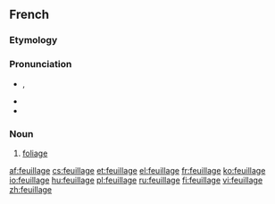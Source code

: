==French==

===Etymology===
{{suffix|feuille|age|lang=fr}}

===Pronunciation===
* {{IPA|/fœ.jaʒ/|lang=fr}}, {{X-SAMPA|/f9.jaZ@/|lang=fr}}
* {{audio|Fr-feuillage.ogg|Audio (France, Paris)}}
* {{homophones|feuillages|lang=fr}}

===Noun===
{{fr-noun|m}}

# [[foliage]]

[[af:feuillage]]
[[cs:feuillage]]
[[et:feuillage]]
[[el:feuillage]]
[[fr:feuillage]]
[[ko:feuillage]]
[[io:feuillage]]
[[hu:feuillage]]
[[pl:feuillage]]
[[ru:feuillage]]
[[fi:feuillage]]
[[vi:feuillage]]
[[zh:feuillage]]